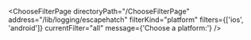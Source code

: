 

<ChooseFilterPage
  directoryPath="/ChooseFilterPage"
  address="/lib/logging/escapehatch"
  filterKind="platform"
  filters={['ios', 'android']}
  currentFilter="all"
  message={'Choose a platform:'}
/>
